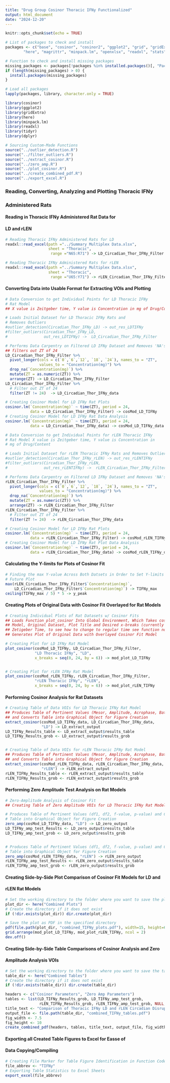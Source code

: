 ```yaml
---
title: "Drug Group Cosinor Thoracic IFNy Functionalized"
output: html_document
date: "2024-12-20"
---
```


```r
knitr::opts_chunk$set(echo = TRUE)

# List of packages to check and install
packages <- c("base", "cosinor", "cosinor2", "ggplot2", "grid", "gridExtra",
        "here", "magrittr", "minpack.lm", "openxlsx", "readxl", "stats", "tidyr", "dplyr")

# Function to check and install missing packages
missing_packages <- packages[!packages %in% installed.packages()[, "Package"]]
if (length(missing_packages) > 0) {
  install.packages(missing_packages)
}

# Load all packages
lapply(packages, library, character.only = TRUE)

library(cosinor)
library(ggplot2)
library(gridExtra)
library(here)
library(minpack.lm)
library(readxl)
library(tidyr)
library(dplyr)
```


```r
# Sourcing Custom-Made Functions
source("../outlier_detection.R")
source("../filter_outliers.R")
source("../extract_cosinor.R")
source("../zero_amp.R")
source("../plot_cosinor.R")
source("../create_combined_pdf.R")
source("../export_excel.R")
```


### Reading, Converting, Analyzing and Plotting Thoracic IFNy 
### Administered Rats 
#### Reading in Thoracic IFNy Administered Rat Data for 
#### LD and rLEN
```r
# Reading Thoracic IFNy Administered Rats for LD
readxl::read_excel(path ="../Summary Multiplex Data.xlsx",
                   sheet = "Thoracic",
                    range ="N65:R71") -> LD_Circadian_Thor_IFNy_Filter

# Reading Thoracic IFNy Administered Rats for rLEN
readxl::read_excel(path ="../Summary Multiplex Data.xlsx",
                   sheet = "Thoracic",
                    range ="U65:Y71") -> rLEN_Circadian_Thor_IFNy_Filter
```


#### Converting Data into Usable Format for Extracting VOIs and Plotting
```r
# Data Conversion to get Individual Points for LD Thoracic IFNy 
# Rat Model
## X value is Zeitgeber time, Y value is Concentration in mg of Drug/Content

# Loads Initial Dataset for LD Thoracic IFNy Rats and 
# Removes Outliers
#outlier_detection(Circadian_Thor_IFNy_LD) -> out_res_LDTIFNy
#filter_outliers(Circadian_Thor_IFNy_LD, 
#                out_res_LDTIFNy) ->  LD_Circadian_Thor_IFNy_Filter

# Performs Data Carpentry on Filtered LD IFNy Dataset and Removes 'NA's,
## filters out ZT of 24
LD_Circadian_Thor_IFNy_Filter %>%
  pivot_longer(cols = c(`0`,`6`,`12`, `18`, `24`), names_to = "ZT", 
               values_to = "Concentration(mg)") %>%
  drop_na(`Concentration(mg)`) %>%
  mutate(ZT = as.numeric(ZT)) %>%
  arrange(ZT) -> LD_Circadian_Thor_IFNy_Filter
LD_Circadian_Thor_IFNy_Filter %>%
  # Filter out ZT of 24
  filter(ZT != 24)  -> LD_Circadian_Thor_IFNy_data

# Creating Cosinor Model for LD IFNy Rat Plots
cosinor.lm(`Concentration(mg)` ~ time(ZT), period = 24,
           data = LD_Circadian_Thor_IFNy_Filter) -> cosMod_LD_TIFNy
# Creating Cosinor Model for LD IFNy Rat Data Analysis
cosinor.lm(`Concentration(mg)` ~ time(ZT), period = 24,
           data = LD_Circadian_Thor_IFNy_data) -> cosMod_LD_TIFNy_data
```

```r
# Data Conversion to get Individual Points for rLEN Thoracic IFNy 
# Rat Model X value is Zeitgeber time, Y value is Concentration in 
# mg of Drug/Content

# Loads Initial Dataset for rLEN Thoracic IFNy Rats and Removes Outliers
#outlier_detection(Circadian_Thor_IFNy_rLEN) -> out_res_rLENTIFNy
#filter_outliers(Circadian_Thor_IFNy_rLEN, 
#                out_res_rLENTIFNy) ->  rLEN_Circadian_Thor_IFNy_Filter

# Performs Data Carpentry on Filtered LD IFNy Dataset and Removes 'NA's
rLEN_Circadian_Thor_IFNy_Filter %>%
  pivot_longer(cols = c(`0`,`6`,`12`, `18`, `24`), names_to = "ZT", 
               values_to = "Concentration(mg)") %>%
  drop_na(`Concentration(mg)`) %>%
  mutate(ZT = as.numeric(ZT)) %>%
  arrange(ZT) -> rLEN_Circadian_Thor_IFNy_Filter
rLEN_Circadian_Thor_IFNy_Filter %>%
  # Filter out ZT of 24
  filter(ZT != 24)  -> rLEN_Circadian_Thor_IFNy_data

# Creating Cosinor Model for LD IFNy Rat Plots
cosinor.lm(`Concentration(mg)` ~ time(ZT), period = 24,
           data = rLEN_Circadian_Thor_IFNy_Filter) -> cosMod_rLEN_TIFNy
# Creating Cosinor Model for LD IFNy Rat Plot Data Analysis
cosinor.lm(`Concentration(mg)` ~ time(ZT), period = 24,
           data = rLEN_Circadian_Thor_IFNy_data) -> cosMod_rLEN_TIFNy_data
```


#### Calculating the Y-limits for Plots of Cosinor Fit
```r
# Finding the max Y-value Across Both Datsets in Order to Set Y-limits of 
# Future Plot
max(rLEN_Circadian_Thor_IFNy_Filter$`Concentration(mg)`, 
    LD_Circadian_Thor_IFNy_Filter$`Concentration(mg)`) -> TIFNy_max
ceiling(TIFNy_max / 5) * 5 -> y_peak
```


#### Creating Plots of Original Data with Cosinor Fit Overlayed for Rat Models
```r
# Creating Individual Plots of Rat Datasets w/ Cosinor Fits
## Loads Function plot_cosinor Into Global Environment, Which Takes cosMod 
## Model, Original Dataset, Plot Title and Desired x-breaks (currently set for
## Zetigeber Time, to see how to change to regular time see function notes) and
## Generates Plot of Original Data with Overlayed Cosinor Fit Model

# Creating Plot for LD IFNy Rat Model
plot_cosinor(cosMod_LD_TIFNy, LD_Circadian_Thor_IFNy_Filter, 
             "LD Thoracic IFNy", "LD",
             x_breaks = seq(0, 24, by = 6)) -> mod_plot_LD_TIFNy


# Creating Plot for rLEN IFNy Rat Model
plot_cosinor(cosMod_rLEN_TIFNy, rLEN_Circadian_Thor_IFNy_Filter, 
             "rLEN Thoracic IFNy", "rLEN",
             x_breaks = seq(0, 24, by = 6)) -> mod_plot_rLEN_TIFNy
```


#### Performing Cosinor Analysis for Rat Datasets
```r
# Creating Table of Data VOIs for LD Thoracic IFNy Rat Model
## Produces Table of Pertinent Values (Mesor, Amplitude, Acrophase, Bathyphase)
## and Converts Table into Graphical Object for Figure Creation
extract_cosinor(cosMod_LD_TIFNy_data, LD_Circadian_Thor_IFNy_data,
                "LD") -> LD_extract_output
LD_TIFNy_Results_table <- LD_extract_output$results_table
LD_TIFNy_Results_grob <- LD_extract_output$results_grob


# Creating Table of Data VOIs for rLEN Thoracic IFNy Rat Model
## Produces Table of Pertinent Values (Mesor, Amplitude, Acrophase, Bathyphase)
## and Converts Table into Graphical Object for Figure Creation
extract_cosinor(cosMod_rLEN_TIFNy_data, rLEN_Circadian_Thor_IFNy_data,
                "rLEN") -> rLEN_extract_output
rLEN_TIFNy_Results_table <- rLEN_extract_output$results_table
rLEN_TIFNy_Results_grob <- rLEN_extract_output$results_grob
```


#### Performing Zero Amplitude Test Analysis on Rat Models
```r
# Zero-Amplitude Analysis of Cosinor Fit
## Creating Table of Zero Amplitude VOIs for LD Thoracic IFNy Rat Model

# Produces Table of Pertinent Values (df1, df2, f-value, p-value) and Converts 
# Table into Graphical Object for Figure Creation
zero_amp(cosMod_LD_TIFNy_data, "LD") -> LD_zero_output
LD_TIFNy_amp_test_Results <- LD_zero_output$results_table
LD_TIFNy_amp_test_grob <- LD_zero_output$results_grob


# Produces Table of Pertinent Values (df1, df2, f-value, p-value) and Converts 
# Table into Graphical Object for Figure Creation
zero_amp(cosMod_rLEN_TIFNy_data, "rLEN") -> rLEN_zero_output
rLEN_TIFNy_amp_test_Results <- rLEN_zero_output$results_table
rLEN_TIFNy_amp_test_grob <- rLEN_zero_output$results_grob
```


#### Creating Side-by-Side Plot Comparison of Cosinor Fit Models for LD and 
#### rLEN Rat Models
```r
# Set the working directory to the folder where you want to save the plot
plot_dir <- here("Combined Plots")
# Create the directory if it does not exist
if (!dir.exists(plot_dir)) dir.create(plot_dir)  

# Save the plot as PDF in the specified directory
pdf(file.path(plot_dir, "combined_TIFNy_plots.pdf"), width=15, height=6)
grid.arrange(mod_plot_LD_TIFNy, mod_plot_rLEN_TIFNy, ncol = 2)
dev.off()
```


#### Creating Side-by-Side Table Comparisons of Cosinor Analysis and Zero
#### Amplitude Analysis VOIs
```r
# Set the working directory to the folder where you want to save the tables
table_dir <- here("Combined Tables")
# Create the directory if it does not exist
if (!dir.exists(table_dir)) dir.create(table_dir)  

headers <- c("Cosinor Parameters", "Zero Amp Parameters")
tables <- list(LD_TIFNy_Results_grob, LD_TIFNy_amp_test_grob, 
               rLEN_TIFNy_Results_grob, rLEN_TIFNy_amp_test_grob, NULL, NULL)
title_text <- "Comparison of Thoracic IFNy LD and rLEN Circadian Disruption Values"
output_file <- file.path(table_dir, "combined_TIFNy_tables.pdf")
fig_width <- 7.5
fig_height <- 10
create_combined_pdf(headers, tables, title_text, output_file, fig_width, fig_height)
```


#### Exporting all Created Table Figures to Excel for Easse of
#### Data Copying/Compiling
```r
# Creating File Marker for Table Figure Identification in Function Code
file_abbrev <- "TIFNy"
# Exporting Table Statistics to Excel Sheets
export_excel(file_abbrev)
```